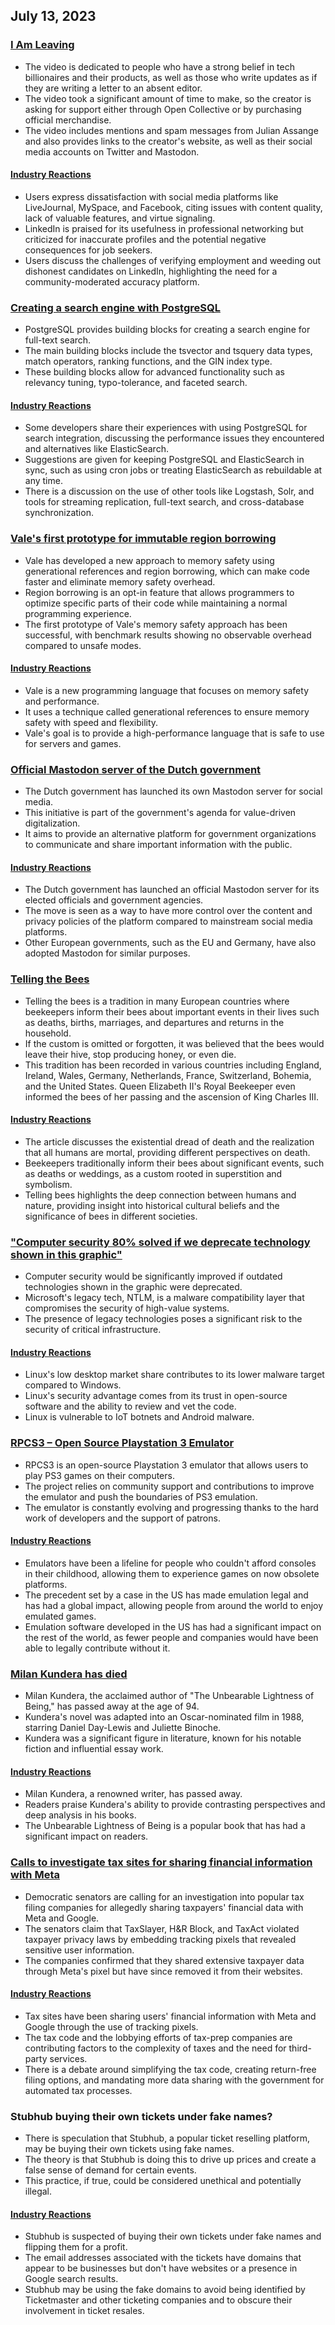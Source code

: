 

<CallToAction />

<Steps>

## July 13, 2023

### [I Am Leaving](https://briefs.video/videos/i-am-leaving/)

- The video is dedicated to people who have a strong belief in tech billionaires and their products, as well as those who write updates as if they are writing a letter to an absent editor.
- The video took a significant amount of time to make, so the creator is asking for support either through Open Collective or by purchasing official merchandise.
- The video includes mentions and spam messages from Julian Assange and also provides links to the creator's website, as well as their social media accounts on Twitter and Mastodon.

#### [Industry Reactions](http://news.ycombinator.com/item?id=36691867)

- Users express dissatisfaction with social media platforms like LiveJournal, MySpace, and Facebook, citing issues with content quality, lack of valuable features, and virtue signaling.
- LinkedIn is praised for its usefulness in professional networking but criticized for inaccurate profiles and the potential negative consequences for job seekers.
- Users discuss the challenges of verifying employment and weeding out dishonest candidates on LinkedIn, highlighting the need for a community-moderated accuracy platform.

### [Creating a search engine with PostgreSQL](https://xata.io/blog/postgres-full-text-search-engine)

- PostgreSQL provides building blocks for creating a search engine for full-text search.
- The main building blocks include the tsvector and tsquery data types, match operators, ranking functions, and the GIN index type.
- These building blocks allow for advanced functionality such as relevancy tuning, typo-tolerance, and faceted search.

#### [Industry Reactions](http://news.ycombinator.com/item?id=36699016)

- Some developers share their experiences with using PostgreSQL for search integration, discussing the performance issues they encountered and alternatives like ElasticSearch.
- Suggestions are given for keeping PostgreSQL and ElasticSearch in sync, such as using cron jobs or treating ElasticSearch as rebuildable at any time.
- There is a discussion on the use of other tools like Logstash, Solr, and tools for streaming replication, full-text search, and cross-database synchronization.

### [Vale's first prototype for immutable region borrowing](https://verdagon.dev/blog/first-regions-prototype)

- Vale has developed a new approach to memory safety using generational references and region borrowing, which can make code faster and eliminate memory safety overhead.
- Region borrowing is an opt-in feature that allows programmers to optimize specific parts of their code while maintaining a normal programming experience.
- The first prototype of Vale's memory safety approach has been successful, with benchmark results showing no observable overhead compared to unsafe modes.

#### [Industry Reactions](http://news.ycombinator.com/item?id=36690556)

- Vale is a new programming language that focuses on memory safety and performance.
- It uses a technique called generational references to ensure memory safety with speed and flexibility.
- Vale's goal is to provide a high-performance language that is safe to use for servers and games.

### [Official Mastodon server of the Dutch government](https://social.overheid.nl/@avhuffelen/110700825255524685)

- The Dutch government has launched its own Mastodon server for social media.
- This initiative is part of the government's agenda for value-driven digitalization.
- It aims to provide an alternative platform for government organizations to communicate and share important information with the public.

#### [Industry Reactions](http://news.ycombinator.com/item?id=36695635)

- The Dutch government has launched an official Mastodon server for its elected officials and government agencies.
- The move is seen as a way to have more control over the content and privacy policies of the platform compared to mainstream social media platforms.
- Other European governments, such as the EU and Germany, have also adopted Mastodon for similar purposes.

### [Telling the Bees](https://en.wikipedia.org/wiki/Telling_the_bees)

- Telling the bees is a tradition in many European countries where beekeepers inform their bees about important events in their lives such as deaths, births, marriages, and departures and returns in the household.
- If the custom is omitted or forgotten, it was believed that the bees would leave their hive, stop producing honey, or even die.
- This tradition has been recorded in various countries including England, Ireland, Wales, Germany, Netherlands, France, Switzerland, Bohemia, and the United States. Queen Elizabeth II's Royal Beekeeper even informed the bees of her passing and the ascension of King Charles III.

#### [Industry Reactions](http://news.ycombinator.com/item?id=36699327)

- The article discusses the existential dread of death and the realization that all humans are mortal, providing different perspectives on death.
- Beekeepers traditionally inform their bees about significant events, such as deaths or weddings, as a custom rooted in superstition and symbolism.
- Telling bees highlights the deep connection between humans and nature, providing insight into historical cultural beliefs and the significance of bees in different societies.

### ["Computer security 80% solved if we deprecate technology shown in this graphic"](https://twitter.com/matthew_d_green/status/1679135426806784004)

- Computer security would be significantly improved if outdated technologies shown in the graphic were deprecated.
- Microsoft's legacy tech, NTLM, is a malware compatibility layer that compromises the security of high-value systems.
- The presence of legacy technologies poses a significant risk to the security of critical infrastructure.

#### [Industry Reactions](http://news.ycombinator.com/item?id=36696127)

- Linux's low desktop market share contributes to its lower malware target compared to Windows.
- Linux's security advantage comes from its trust in open-source software and the ability to review and vet the code.
- Linux is vulnerable to IoT botnets and Android malware.

### [RPCS3 – Open Source Playstation 3 Emulator](https://rpcs3.net/)

- RPCS3 is an open-source Playstation 3 emulator that allows users to play PS3 games on their computers.
- The project relies on community support and contributions to improve the emulator and push the boundaries of PS3 emulation.
- The emulator is constantly evolving and progressing thanks to the hard work of developers and the support of patrons.

#### [Industry Reactions](http://news.ycombinator.com/item?id=36690498)

- Emulators have been a lifeline for people who couldn't afford consoles in their childhood, allowing them to experience games on now obsolete platforms.
- The precedent set by a case in the US has made emulation legal and has had a global impact, allowing people from around the world to enjoy emulated games.
- Emulation software developed in the US has had a significant impact on the rest of the world, as fewer people and companies would have been able to legally contribute without it.

### [Milan Kundera has died](https://variety.com/2023/film/global/milan-kundera-the-unbearable-lightness-of-being-dies-dead-1235667595/)

- Milan Kundera, the acclaimed author of "The Unbearable Lightness of Being," has passed away at the age of 94.
- Kundera's novel was adapted into an Oscar-nominated film in 1988, starring Daniel Day-Lewis and Juliette Binoche.
- Kundera was a significant figure in literature, known for his notable fiction and influential essay work.

#### [Industry Reactions](http://news.ycombinator.com/item?id=36692962)

- Milan Kundera, a renowned writer, has passed away.
- Readers praise Kundera's ability to provide contrasting perspectives and deep analysis in his books.
- The Unbearable Lightness of Being is a popular book that has had a significant impact on readers.

### [Calls to investigate tax sites for sharing financial information with Meta](https://www.theverge.com/2023/7/12/23791496/meta-google-tax-filing-warren-sanders-pixel)

- Democratic senators are calling for an investigation into popular tax filing companies for allegedly sharing taxpayers' financial data with Meta and Google.
- The senators claim that TaxSlayer, H&R Block, and TaxAct violated taxpayer privacy laws by embedding tracking pixels that revealed sensitive user information.
- The companies confirmed that they shared extensive taxpayer data through Meta's pixel but have since removed it from their websites.

#### [Industry Reactions](http://news.ycombinator.com/item?id=36693994)

- Tax sites have been sharing users' financial information with Meta and Google through the use of tracking pixels.
- The tax code and the lobbying efforts of tax-prep companies are contributing factors to the complexity of taxes and the need for third-party services.
- There is a debate around simplifying the tax code, creating return-free filing options, and mandating more data sharing with the government for automated tax processes.

### Stubhub buying their own tickets under fake names?

- There is speculation that Stubhub, a popular ticket reselling platform, may be buying their own tickets using fake names.
- The theory is that Stubhub is doing this to drive up prices and create a false sense of demand for certain events.
- This practice, if true, could be considered unethical and potentially illegal.

#### [Industry Reactions](http://news.ycombinator.com/item?id=36695633)

- Stubhub is suspected of buying their own tickets under fake names and flipping them for a profit.
- The email addresses associated with the tickets have domains that appear to be businesses but don't have websites or a presence in Google search results.
- Stubhub may be using the fake domains to avoid being identified by Ticketmaster and other ticketing companies and to obscure their involvement in ticket resales.

</Steps>
